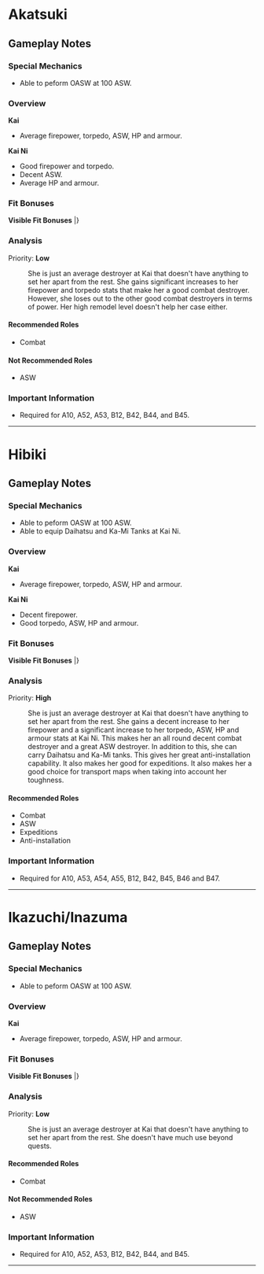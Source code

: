 =Akatsuki=
==Gameplay Notes==
===Special Mechanics===
* Able to peform OASW at 100 ASW.

===Overview===
'''Kai'''
* Average firepower, torpedo, ASW, HP and armour.  

'''Kai Ni'''
* Good firepower and torpedo.
* Decent ASW.
* Average HP and armour.

===Fit Bonuses===
'''Visible Fit Bonuses'''
{{GunfitHeader}}
{{Gunfit
|EquipmentName= 12.7cm Twin Gun Mount Type A
|Evasion= +1
|Notes= 
}}
{{Gunfit
|EquipmentName= 12.7cm Twin Mount Type-A Kai 2
|Firepower= +1
|Notes= 
}}
{{Gunfit
|EquipmentNote= ↪With LoS Radar<ref>LoS Radar is any Radar with an LoS stat equal or greater than 5.</ref>
|Firepower= +3
|Torpedo= +1
|Evasion= +2
|Notes= 
}}
{{Gunfit
|EquipmentNote= ↪With [[61cm Triple Torpedo Mount]] or [[61cm Triple (Oxygen) Torpedo Mount]]
|Firepower= +1
|Torpedo= +3
|Notes= 
}}
{{Gunfit
|EquipmentNote= ↪With 2x [[61cm Triple Torpedo Mount]] or [[61cm Triple (Oxygen) Torpedo Mount]]
|Firepower= +2
|Torpedo= +5
|Notes= 
}}
{{Gunfit
|EquipmentNote= ↪With [[61cm Triple (Oxygen) Torpedo Mount Late Model]]
|Firepower= +1
|Torpedo= +4
|Notes= 
}}
{{Gunfit
|EquipmentNote= ↪With 2x [[61cm Triple (Oxygen) Torpedo Mount Late Model]]
|Firepower= 2
|Torpedo= +6
|Notes= 
}}
{{Gunfit
|EquipmentName= 12.7cm Twin Mount Type-A Kai 3 (Wartime Modifications) + Anti-Aircraft Fire Director
|Firepower= +2
|Anti-Air= +2
|Notes= 
}}
{{Gunfit
|EquipmentNote= ↪With Anti-Air Radar<ref>Anti-Air Radar is any Radar with an AA stat.</ref>
|Anti-Air= +6
|Notes= 
}}
{{Gunfit
|EquipmentNote= ↪With LoS Radar<ref>LoS Radar is any Radar with an LoS stat equal or greater than 5.</ref>
|Firepower= +3
|Torpedo= +1
|Evasion= +2
|Notes= 
}}
{{Gunfit
|EquipmentNote= ↪With [[61cm Triple Torpedo Mount]] or [[61cm Triple (Oxygen) Torpedo Mount]]
|Firepower= +1
|Torpedo= +3
|Notes= 
}}
{{Gunfit
|EquipmentNote= ↪With 2x [[61cm Triple Torpedo Mount]] or [[61cm Triple (Oxygen) Torpedo Mount]]
|Firepower= +2
|Torpedo= +5
|Notes= 
}}
{{Gunfit
|EquipmentNote= ↪With [[61cm Triple (Oxygen) Torpedo Mount Late Model]]
|Firepower= +1
|Torpedo= +4
|Notes= 
}}
{{Gunfit
|EquipmentNote= ↪With 2x [[61cm Triple (Oxygen) Torpedo Mount Late Model]]
|Firepower= 2
|Torpedo= +6
|Notes= 
}}
{{Gunfit
|EquipmentName= 12.7cm Twin Mount Type-B Kai 2
|Anti-Air= +1
|Notes= 
}}
{{Gunfit
|EquipmentName= 12.7cm Twin Mount Type-B Kai 4 (Wartime Modifications) + Anti-Aircraft Fire Director
|Firepower= +1
|Notes= 
}}
{{Gunfit
|EquipmentNote= ↪With Anti-Air Radar<ref>Anti-Air Radar is any Radar with an AA stat.</ref>
|Anti-Air= +5
|Notes= 
}}
{{Gunfit
|EquipmentNote= ↪With LoS Radar<ref>LoS Radar is any Radar with an LoS stat equal or greater than 5.</ref>
|Firepower= +1
|Torpedo= +2
|Evasion= +2
|Notes= 
}}
{{Gunfit
|EquipmentNote= ↪With [[61cm Triple Torpedo Mount]] or [[61cm Triple (Oxygen) Torpedo Mount]]
|Firepower= +1
|Torpedo= +3
|Notes= 
}}
{{Gunfit
|EquipmentName= 5inch Naval Gun Mk.30 Kai + GFCS Mk.37
|Firepower= +1
|Notes= 
}}
{{Gunfit
|EquipmentName= 61cm Triple (Oxygen) Torpedo Mount Late Model
|Torpedo= +2
|Evasion= +1
|Notes= 
}}
{{Gunfit
|EquipmentName= Searchlight
|Firepower= +2
|Evasion= -1
|Notes= 
}}
|}<references/>

{{clear}}

===Analysis===
Priority: '''Low'''
: She is just an average destroyer at Kai that doesn't have anything to set her apart from the rest. She gains significant increases to her firepower and torpedo stats that make her a good combat destroyer. However, she loses out to the other good combat destroyers in terms of power. Her high remodel level doesn't help her case either. 

====Recommended Roles====
* Combat

====Not Recommended Roles====
* ASW

===Important Information===
* Required for A10, A52, A53, B12, B42, B44, and B45.
----
=Hibiki=
==Gameplay Notes==
===Special Mechanics===
* Able to peform OASW at 100 ASW.
* Able to equip Daihatsu and Ka-Mi Tanks at Kai Ni.

===Overview===
'''Kai'''
* Average firepower, torpedo, ASW, HP and armour.  

'''Kai Ni'''
* Decent firepower.
* Good torpedo, ASW, HP and armour.

===Fit Bonuses===
'''Visible Fit Bonuses'''
{{GunfitHeader}}
{{Gunfit
|EquipmentName= 12.7cm Twin Gun Mount Type A
|Evasion= +1
|Notes= 
}}
{{Gunfit
|EquipmentName= 12.7cm Twin Mount Type-A Kai 2
|Firepower= +1
|Notes= 
}}
{{Gunfit
|EquipmentNote= ↪With LoS Radar<ref>LoS Radar is any Radar with an LoS stat equal or greater than 5.</ref>
|Firepower= +3
|Torpedo= +1
|Evasion= +2
|Notes= 
}}
{{Gunfit
|EquipmentNote= ↪With [[61cm Triple Torpedo Mount]] or [[61cm Triple (Oxygen) Torpedo Mount]]
|Firepower= +1
|Torpedo= +3
|Notes= 
}}
{{Gunfit
|EquipmentNote= ↪With 2x [[61cm Triple Torpedo Mount]] or [[61cm Triple (Oxygen) Torpedo Mount]]
|Firepower= +2
|Torpedo= +5
|Notes= 
}}
{{Gunfit
|EquipmentNote= ↪With [[61cm Triple (Oxygen) Torpedo Mount Late Model]]
|Firepower= +1
|Torpedo= +4
|Notes= 
}}
{{Gunfit
|EquipmentNote= ↪With 2x [[61cm Triple (Oxygen) Torpedo Mount Late Model]]
|Firepower= 2
|Torpedo= +6
|Notes= 
}}
{{Gunfit
|EquipmentName= 12.7cm Twin Mount Type-A Kai 3 (Wartime Modifications) + Anti-Aircraft Fire Director
|Firepower= +2
|Anti-Air= +2
|Notes= 
}}
{{Gunfit
|EquipmentNote= ↪With Anti-Air Radar<ref>Anti-Air Radar is any Radar with an AA stat.</ref>
|Anti-Air= +6
|Notes= 
}}
{{Gunfit
|EquipmentNote= ↪With LoS Radar<ref>LoS Radar is any Radar with an LoS stat equal or greater than 5.</ref>
|Firepower= +3
|Torpedo= +1
|Evasion= +2
|Notes= 
}}
{{Gunfit
|EquipmentNote= ↪With [[61cm Triple Torpedo Mount]] or [[61cm Triple (Oxygen) Torpedo Mount]]
|Firepower= +1
|Torpedo= +3
|Notes= 
}}
{{Gunfit
|EquipmentNote= ↪With 2x [[61cm Triple Torpedo Mount]] or [[61cm Triple (Oxygen) Torpedo Mount]]
|Firepower= +2
|Torpedo= +5
|Notes= 
}}
{{Gunfit
|EquipmentNote= ↪With [[61cm Triple (Oxygen) Torpedo Mount Late Model]]
|Firepower= +1
|Torpedo= +4
|Notes= 
}}
{{Gunfit
|EquipmentNote= ↪With 2x [[61cm Triple (Oxygen) Torpedo Mount Late Model]]
|Firepower= 2
|Torpedo= +6
|Notes= 
}}
{{Gunfit
|EquipmentName= 12.7cm Twin Mount Type-B Kai 2
|Anti-Air= +1
|Notes= 
}}
{{Gunfit
|EquipmentName= 12.7cm Twin Mount Type-B Kai 4 (Wartime Modifications) + Anti-Aircraft Fire Director
|Firepower= +1
|Notes= 
}}
{{Gunfit
|EquipmentNote= ↪With Anti-Air Radar<ref>Anti-Air Radar is any Radar with an AA stat.</ref>
|Anti-Air= +5
|Notes= 
}}
{{Gunfit
|EquipmentNote= ↪With LoS Radar<ref>LoS Radar is any Radar with an LoS stat equal or greater than 5.</ref>
|Firepower= +1
|Torpedo= +2
|Evasion= +2
|Notes= 
}}
{{Gunfit
|EquipmentNote= ↪With [[61cm Triple Torpedo Mount]] or [[61cm Triple (Oxygen) Torpedo Mount]]
|Firepower= +1
|Torpedo= +3
|Notes= 
}}
{{Gunfit
|EquipmentName= 130mm B-13 Twin Gun Mount
|Firepower= +2
|Armour= +1
|Notes= Veriny
}}
{{Gunfit
|EquipmentName= 5inch Naval Gun Mk.30 Kai + GFCS Mk.37
|Firepower= +1
|Notes= 
}}
{{Gunfit
|EquipmentName= 61cm Triple (Oxygen) Torpedo Mount Late Model
|Torpedo= +2
|Evasion= +1
|Notes= 
}}
{{Gunfit
|EquipmentName= 533mm Triple Torpedo Mount
|Firepower= +1
|Torpedo= +3
|Armour= +1
|Notes= Verniy
}}
{{Gunfit
|EquipmentName= Type 13 Air RADAR Kai
|Anti-Air= +1
|Armour= +1
|Evasion= +3
|Notes= 
}}
|}<references/>

{{clear}}

===Analysis===
Priority: '''High'''
: She is just an average destroyer at Kai that doesn't have anything to set her apart from the rest. She gains a decent increase to her firepower and a significant increase to her torpedo, ASW, HP and armour stats at Kai Ni. This makes her an all round decent combat destroyer and a great ASW destroyer. In addition to this, she can carry Daihatsu and Ka-Mi tanks. This gives her great anti-installation capability. It also makes her good for expeditions. It also makes her a good choice for transport maps when taking into account her toughness.

====Recommended Roles====
* Combat
* ASW
* Expeditions
* Anti-installation

===Important Information===
* Required for A10, A53, A54, A55, B12, B42, B45, B46 and B47.
----

=Ikazuchi/Inazuma=
==Gameplay Notes==
===Special Mechanics===
* Able to peform OASW at 100 ASW.

===Overview===
'''Kai'''
* Average firepower, torpedo, ASW, HP and armour.  

===Fit Bonuses===
'''Visible Fit Bonuses'''
{{GunfitHeader}}
{{Gunfit
|EquipmentName= 12.7cm Twin Gun Mount Type A
|Evasion= +1
|Notes= 
}}
{{Gunfit
|EquipmentName= 12.7cm Twin Mount Type-A Kai 2
|Firepower= +1
|Notes= 
}}
{{Gunfit
|EquipmentNote= ↪With LoS Radar<ref>LoS Radar is any Radar with an LoS stat equal or greater than 5.</ref>
|Firepower= +3
|Torpedo= +1
|Evasion= +2
|Notes= 
}}
{{Gunfit
|EquipmentNote= ↪With [[61cm Triple Torpedo Mount]] or [[61cm Triple (Oxygen) Torpedo Mount]]
|Firepower= +1
|Torpedo= +3
|Notes= 
}}
{{Gunfit
|EquipmentNote= ↪With 2x [[61cm Triple Torpedo Mount]] or [[61cm Triple (Oxygen) Torpedo Mount]]
|Firepower= +2
|Torpedo= +5
|Notes= 
}}
{{Gunfit
|EquipmentNote= ↪With [[61cm Triple (Oxygen) Torpedo Mount Late Model]]
|Firepower= +1
|Torpedo= +4
|Notes= 
}}
{{Gunfit
|EquipmentNote= ↪With 2x [[61cm Triple (Oxygen) Torpedo Mount Late Model]]
|Firepower= 2
|Torpedo= +6
|Notes= 
}}
{{Gunfit
|EquipmentName= 12.7cm Twin Mount Type-A Kai 3 (Wartime Modifications) + Anti-Aircraft Fire Director
|Firepower= +2
|Anti-Air= +2
|Notes= 
}}
{{Gunfit
|EquipmentNote= ↪With Anti-Air Radar<ref>Anti-Air Radar is any Radar with an AA stat.</ref>
|Anti-Air= +6
|Notes= 
}}
{{Gunfit
|EquipmentNote= ↪With LoS Radar<ref>LoS Radar is any Radar with an LoS stat equal or greater than 5.</ref>
|Firepower= +3
|Torpedo= +1
|Evasion= +2
|Notes= 
}}
{{Gunfit
|EquipmentNote= ↪With [[61cm Triple Torpedo Mount]] or [[61cm Triple (Oxygen) Torpedo Mount]]
|Firepower= +1
|Torpedo= +3
|Notes= 
}}
{{Gunfit
|EquipmentNote= ↪With 2x [[61cm Triple Torpedo Mount]] or [[61cm Triple (Oxygen) Torpedo Mount]]
|Firepower= +2
|Torpedo= +5
|Notes= 
}}
{{Gunfit
|EquipmentNote= ↪With [[61cm Triple (Oxygen) Torpedo Mount Late Model]]
|Firepower= +1
|Torpedo= +4
|Notes= 
}}
{{Gunfit
|EquipmentNote= ↪With 2x [[61cm Triple (Oxygen) Torpedo Mount Late Model]]
|Firepower= 2
|Torpedo= +6
|Notes= 
}}
{{Gunfit
|EquipmentName= 12.7cm Twin Mount Type-B Kai 2
|Anti-Air= +1
|Notes= 
}}
{{Gunfit
|EquipmentName= 12.7cm Twin Mount Type-B Kai 4 (Wartime Modifications) + Anti-Aircraft Fire Director
|Firepower= +1
|Notes= 
}}
{{Gunfit
|EquipmentNote= ↪With Anti-Air Radar<ref>Anti-Air Radar is any Radar with an AA stat.</ref>
|Anti-Air= +5
|Notes= 
}}
{{Gunfit
|EquipmentNote= ↪With LoS Radar<ref>LoS Radar is any Radar with an LoS stat equal or greater than 5.</ref>
|Firepower= +1
|Torpedo= +2
|Evasion= +2
|Notes= 
}}
{{Gunfit
|EquipmentNote= ↪With [[61cm Triple Torpedo Mount]] or [[61cm Triple (Oxygen) Torpedo Mount]]
|Firepower= +1
|Torpedo= +3
|Notes= 
}}
{{Gunfit
|EquipmentName= 61cm Triple (Oxygen) Torpedo Mount Late Model
|Torpedo= +2
|Evasion= +1
|Notes= 
}}
{{Gunfit
|EquipmentName= 5inch Naval Gun Mk.30 Kai + GFCS Mk.37
|Firepower= +1
|Notes= 
}}
{{Gunfit
|EquipmentName= Type 3 SONAR
|ASW= +2
|Evasion= +2
|Notes= <Ikazuchi>
}}
|}<references/>

{{clear}}

===Analysis===
Priority: '''Low'''
: She is just an average destroyer at Kai that doesn't have anything to set her apart from the rest. She doesn't have much use beyond quests.

====Recommended Roles====
* Combat

====Not Recommended Roles====
* ASW

===Important Information===
* Required for A10, A52, A53, B12, B42, B44, and B45.
----